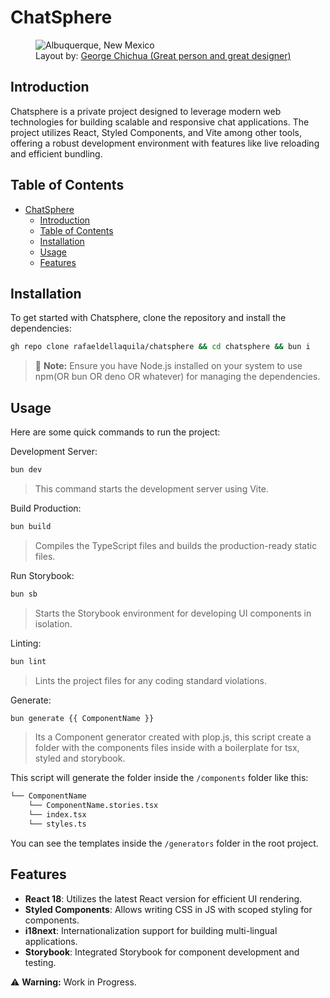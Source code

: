 # ChatSphere

<figure>
    <img src="./public/prints.jpg" alt="Albuquerque, New Mexico"></img>
    <figcaption>
    Layout by:
    <a href="https://dribbble.com/WesternJERO">George Chichua (Great person and great designer)</a>
    </figcaption>
</figure>




## Introduction
Chatsphere is a private project designed to leverage modern web technologies for building scalable and responsive chat applications. The project utilizes React, Styled Components, and Vite among other tools, offering a robust development environment with features like live reloading and efficient bundling.

## Table of Contents

- [ChatSphere](#chatsphere)
  - [Introduction](#introduction)
  - [Table of Contents](#table-of-contents)
  - [Installation](#installation)
  - [Usage](#usage)
  - [Features](#features)

## Installation
To get started with Chatsphere, clone the repository and install the dependencies:

```bash
gh repo clone rafaeldellaquila/chatsphere && cd chatsphere && bun i
```

> :memo: **Note:** Ensure you have Node.js installed on your system to use npm(OR bun OR deno OR whatever) for managing the dependencies.

## Usage
Here are some quick commands to run the project:

Development Server:
```bash
bun dev
```
> This command starts the development server using Vite.

Build Production:
```bash
bun build
```
> Compiles the TypeScript files and builds the production-ready static files.

Run Storybook:
```bash
bun sb
```
> Starts the Storybook environment for developing UI components in isolation.

Linting:
```bash
bun lint
```
> Lints the project files for any coding standard violations.

Generate:
```bash
bun generate {{ ComponentName }}
```
> Its a Component generator created with plop.js, this script create a folder with the components files inside with a boilerplate for tsx, styled and storybook.

This script will generate the folder inside the ``/components`` folder like this:
```md
└── ComponentName
    └── ComponentName.stories.tsx
    └── index.tsx
    └── styles.ts
```

You can see the templates inside the ``/generators`` folder in the root project.


## Features
- **React 18**: Utilizes the latest React version for efficient UI rendering.
- **Styled Components**: Allows writing CSS in JS with scoped styling for components.
- **i18next**: Internationalization support for building multi-lingual applications.
- **Storybook**: Integrated Storybook for component development and testing.


:warning: **Warning:** Work in Progress.